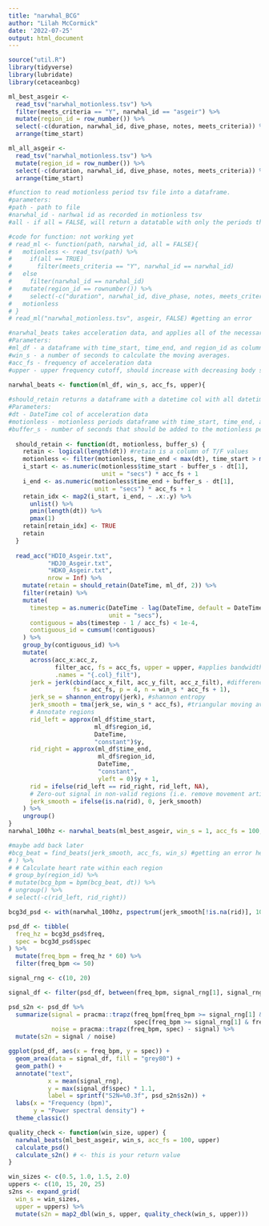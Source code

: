 ```yaml
---
title: "narwhal_BCG"
author: "Lilah McCormick"
date: '2022-07-25'
output: html_document
---
```

```r
source("util.R")
library(tidyverse)
library(lubridate)
library(cetaceanbcg)
```

```r
ml_best_asgeir <- 
  read_tsv("narwhal_motionless.tsv") %>% 
  filter(meets_criteria == "Y", narwhal_id == "asgeir") %>% 
  mutate(region_id = row_number()) %>% 
  select(-c(duration, narwhal_id, dive_phase, notes, meets_criteria)) %>% 
  arrange(time_start)
```

```r
ml_all_asgeir <- 
  read_tsv("narwhal_motionless.tsv") %>% 
  mutate(region_id = row_number()) %>% 
  select(-c(duration, narwhal_id, dive_phase, notes, meets_criteria)) %>% 
  arrange(time_start)
```

```r
#function to read motionless period tsv file into a dataframe. 
#parameters: 
#path - path to file 
#narwhal_id - narhwal id as recorded in motionless tsv
#all - if all = FALSE, will return a datatable with only the periods that have 'Y' under meets_criteria column. if all = TRUE, will return a datatable with all motionless periods in the tsv file. 

#code for function: not working yet
# read_ml <- function(path, narwhal_id, all = FALSE){
#   motionless <- read_tsv(path) %>% 
#     if(all == TRUE) 
#       filter(meets_criteria == "Y", narwhal_id == narwhal_id)
#   else 
#     filter(narwhal_id == narwhal_id)
#   mutate(region_id == rownumber()) %>% 
#     select(-c("duration", narwhal_id, dive_phase, notes, meets_criteria))
#   motionless
# }
# read_ml("narwhal_motionless.tsv", asgeir, FALSE) #getting an error 
```


```r
#narwhal_beats takes acceleration data, and applies all of the necessary filters, smoothers, and calculations, and returns a df with columns with each of these calculations. 
#Parameters: 
#ml_df - a dataframe with time_start, time_end, and region_id as columns 
#win_s - a number of seconds to calculate the moving averages. 
#acc_fs - frequency of acceleration data 
#upper - upper frequency cutoff, should increase with decreasing body size. 

narwhal_beats <- function(ml_df, win_s, acc_fs, upper){
  
#should_retain returns a dataframe with a datetime col with all datetimes in acc data, and a column with T/F values. If a datetime in a particular row is found within a motionless period and its buffer, it will have TRUE under retain col for that row. 
#Parameters:
#dt - DateTime col of acceleration data
#motionless - motionless periods dataframe with time_start, time_end, and region_id columns
#buffer_s - number of seconds that should be added to the motionless period on either end
  
  should_retain <- function(dt, motionless, buffer_s) { 
    retain <- logical(length(dt)) #retain is a column of T/F values 
    motionless <- filter(motionless, time_end < max(dt), time_start > min(dt))
    i_start <- as.numeric(motionless$time_start - buffer_s - dt[1],
                          unit = "secs") * acc_fs + 1
    i_end <- as.numeric(motionless$time_end + buffer_s - dt[1],
                        unit = "secs") * acc_fs + 1
    retain_idx <- map2(i_start, i_end, ~ .x:.y) %>% 
      unlist() %>% 
      pmin(length(dt)) %>% 
      pmax(1)
    retain[retain_idx] <- TRUE
    retain
  }
  
  read_acc("HDI0_Asgeir.txt", 
           "HDJ0_Asgeir.txt", 
           "HDK0_Asgeir.txt", 
           nrow = Inf) %>% 
    mutate(retain = should_retain(DateTime, ml_df, 2)) %>% 
    filter(retain) %>% 
    mutate(
      timestep = as.numeric(DateTime - lag(DateTime, default = DateTime[1] - acc_fs * 2), 
                            unit = "secs"),
      contiguous = abs(timestep - 1 / acc_fs) < 1e-4,
      contiguous_id = cumsum(!contiguous)
    ) %>% 
    group_by(contiguous_id) %>% 
    mutate(
      across(acc_x:acc_z, 
             filter_acc, fs = acc_fs, upper = upper, #applies bandwidth filter
             .names = "{.col}_filt"),
      jerk = jerk(cbind(acc_x_filt, acc_y_filt, acc_z_filt), #differencing
                  fs = acc_fs, p = 4, n = win_s * acc_fs + 1),
      jerk_se = shannon_entropy(jerk), #shannon entropy
      jerk_smooth = tma(jerk_se, win_s * acc_fs), #triangular moving average - why do I have lots of NA values?
      # Annotate regions
      rid_left = approx(ml_df$time_start, 
                        ml_df$region_id, 
                        DateTime, 
                        "constant")$y,
      rid_right = approx(ml_df$time_end, 
                         ml_df$region_id, 
                         DateTime, 
                         "constant", 
                         yleft = 0)$y + 1,
      rid = ifelse(rid_left == rid_right, rid_left, NA),
      # Zero-out signal in non-valid regions (i.e. remove movement artifacts)
      jerk_smooth = ifelse(is.na(rid), 0, jerk_smooth)
    ) %>% 
    ungroup()
}
narwhal_100hz <- narwhal_beats(ml_best_asgeir, win_s = 1, acc_fs = 100, upper = 25.0) #should rid = NA in some cases?

#maybe add back later
#bcg_beat = find_beats(jerk_smooth, acc_fs, win_s) #getting an error here 
# ) %>% 
# # Calculate heart rate within each region
# group_by(region_id) %>% 
# mutate(bcg_bpm = bpm(bcg_beat, dt)) %>% 
# ungroup() %>% 
# select(-c(rid_left, rid_right))
```


```r
bcg3d_psd <- with(narwhal_100hz, pspectrum(jerk_smooth[!is.na(rid)], 100))

psd_df <- tibble(
  freq_hz = bcg3d_psd$freq,
  spec = bcg3d_psd$spec
) %>% 
  mutate(freq_bpm = freq_hz * 60) %>% 
  filter(freq_bpm <= 50)

signal_rng <- c(10, 20)

signal_df <- filter(psd_df, between(freq_bpm, signal_rng[1], signal_rng[2]))

psd_s2n <- psd_df %>% 
  summarize(signal = pracma::trapz(freq_bpm[freq_bpm >= signal_rng[1] & freq_bpm <= signal_rng[2]],
                                   spec[freq_bpm >= signal_rng[1] & freq_bpm <= signal_rng[2]]),
            noise = pracma::trapz(freq_bpm, spec) - signal) %>% 
  mutate(s2n = signal / noise)

ggplot(psd_df, aes(x = freq_bpm, y = spec)) +
  geom_area(data = signal_df, fill = "grey80") +
  geom_path() +
  annotate("text", 
           x = mean(signal_rng), 
           y = max(signal_df$spec) * 1.1, 
           label = sprintf("S2N=%0.3f", psd_s2n$s2n)) +
  labs(x = "Frequency (bpm)",
       y = "Power spectral density") +
  theme_classic()
```

```r
quality_check <- function(win_size, upper) {
  narwhal_beats(ml_best_asgeir, win_s, acc_fs = 100, upper)
  calculate_psd()
  calculate_s2n() # <- this is your return value
}

win_sizes <- c(0.5, 1.0, 1.5, 2.0)
uppers <- c(10, 15, 20, 25)
s2ns <- expand_grid(
  win_s = win_sizes,
  upper = uppers) %>% 
  mutate(s2n = map2_dbl(win_s, upper, quality_check(win_s, upper)))
```

